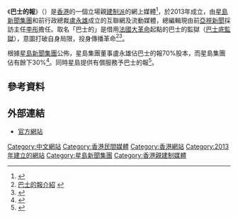 {{Expand|time=2014-07-29T17:48:34+00:00}}
{{Infobox newspaper
| name = Bastille Post 巴士的報
| logo = 
| logo_size = 
| website              = {{URL|https://www.bastillepost.com|}}
| slogan               =    <!---->
| commercial           =    <!---->
| type                 =    <!---->
| registration         =    <!---->
| language             = [[繁體中文|繁體中文]]
| political            = 親[[建制派_(香港)|建制派]]
| num_users            =    <!---->
| content_license      =    <!---->
| programming language =    <!---->
| owner                =  [[盧永雄|盧永雄]]
| editor               = [[李彤_(香港)|李彤]]
|foundation            = {{Start date and age|2013}} 
|ceased publication    = 
| revenue              =    <!---->
| alexa                = 
| ip                   =   
}}

《'''巴士的報'''》（{{lang-en|Bastille Post}}）是[[香港|香港]]的一個立場親[[香港建制派|建制派]]的網上媒體<ref>{{Cite web |url= https://theinitium.com/article/20161005-opinion-clementso-umbrellamovement/ |title= 蘇鑰機：大學生眼中的政黨和傳媒是怎樣的？ |access-date= 2020-04-28 |archive-date= 2017-03-19 |archive-url= https://web.archive.org/web/20170319111154/https://theinitium.com/article/20161005-opinion-clementso-umbrellamovement/ |dead-url= no }}</ref>，於2013年成立，由[[星島新聞集團|星島新聞集團]]和前行政總裁[[盧永雄|盧永雄]]成立的互聯網及流動媒體，總編輯現由前[[亞視新聞|亞視新聞]]採訪主任[[李彤_(香港)|李彤]]擔任。取名「巴士的」是借用[[法國大革命|法國大革命]]起點的巴士的監獄（[[巴士底監獄|巴士底監獄]]），意圖打破自身局限，投身傳播革命<ref>[http://www.bastillepost.com/hongkong/aboutus 巴士的報介紹] {{Wayback|url=http://www.bastillepost.com/hongkong/aboutus |date=20140625185155 }}</ref><ref>{{cite news |author=張雯 |title=梁振英時代的香港媒體大洗牌 |url=http://www.supermedia.hk/519/%E6%A2%81%E6%8C%AF%E8%8B%B1%E6%99%82%E4%BB%A3%E7%9A%84%E9%A6%99%E6%B8%AF%E5%AA%92%E9%AB%94%E5%A4%A7%E6%B4%97%E7%89%8C/ |agency=超訊 |date=2016-02-18 |accessdate=2019-09-26 |archive-date=2021-02-26 |archive-url=https://web.archive.org/web/20210226103330/https://www.supermedia.hk/519/%e6%a2%81%e6%8c%af%e8%8b%b1%e6%99%82%e4%bb%a3%e7%9a%84%e9%a6%99%e6%b8%af%e5%aa%92%e9%ab%94%e5%a4%a7%e6%b4%97%e7%89%8c/ |dead-url=no }}</ref>。

根據[[星島新聞集團|星島新聞集團]]公佈，星島集團董事盧永雄佔巴士的報70%股本，而星島集團佔有餘下30%<ref>{{Cite web |url=https://www1.hkexnews.hk/listedco/listconews/sehk/2016/0330/ltn20160330440_c.pdf |title=存档副本 |access-date=2021-07-18 |archive-date=2021-07-18 |archive-url=https://web.archive.org/web/20210718235700/https://www1.hkexnews.hk/listedco/listconews/sehk/2016/0330/ltn20160330440_c.pdf |dead-url=no }}</ref>。同時星島提供有償服務予巴士的報<ref>{{Cite web |url=https://www1.hkexnews.hk/listedco/listconews/sehk/2020/1211/2020121100479_c.pdf |title=存档副本 |access-date=2021-07-18 |archive-date=2021-07-18 |archive-url=https://web.archive.org/web/20210718235711/https://www1.hkexnews.hk/listedco/listconews/sehk/2020/1211/2020121100479_c.pdf |dead-url=no }}</ref>。

==參考資料==
{{reflist|30em}}

==外部連結==
*[http://www.bastillepost.com 官方網站] {{Wayback|url=http://www.bastillepost.com/ |date=20141229103446 }}


[[Category:中文網站|Category:中文網站]]
[[Category:香港民間媒體|Category:香港民間媒體]]
[[Category:香港網站|Category:香港網站]]
[[Category:2013年建立的網站|Category:2013年建立的網站]]
[[Category:星島新聞集團|Category:星島新聞集團]]
[[Category:香港親建制媒體|Category:香港親建制媒體]]